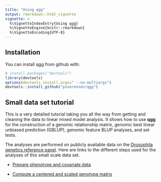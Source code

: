```yaml
---
title: "Using qgg"
output: rmarkdown::html_vignette
vignette: >
  %\VignetteIndexEntry{Using qgg}
  %\VignetteEngine{knitr::rmarkdown}
  %\VignetteEncoding{UTF-8}
---
```



## Installation

You can install qgg from github with:

```r
# install.packages("devtools")
library(devtools)
options(devtools.install.args=" --no-multiargs")
devtools::install_github("psoerensen/qgg")
```


## Small data set tutorial

This is a very detailed tutorial taking you all the way from getting and cleaning the data to linear mixed model analysis. It shows how to use **qgg** for the construction of a genomic relationship matrix, genomic best linear unbiased prediction (GBLUP), genomic feature BLUP analyses, and set tests.

The analyses are performed on publicly available data on the [Drosophila genetics reference panel](http://dgrp2.gnets.ncsu.edu/).  Here are links to the different steps used for the analyses of this small scale data set.  

* [Prepare phenotype and covariate data](http://psoerensen.github.io/qgg/articles/Prepare_Phenotype_Data_Starvation.html)  
  
* [Compute a centered and scaled genotype matrix](http://psoerensen.github.io/qgg/articles/Compute_W.html)  
  

